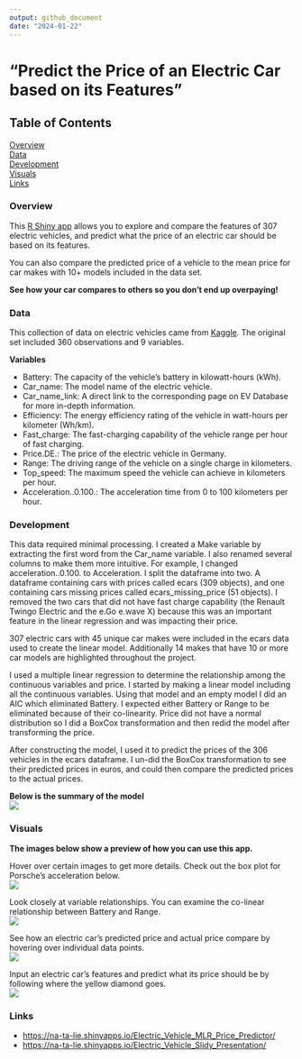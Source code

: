 ```yaml
---
output: github_document
date: "2024-01-22"
---
```


# "Predict the Price of an Electric Car based on its Features"

## Table of Contents

[Overview](https://github.com/Na-ta-lie/Is-your-electric-car-overpriced-/blob/main/README.md#Overview)\
[Data](https://github.com/Na-ta-lie/Is-your-electric-car-overpriced-/blob/main/README.md#Data)\
[Development](https://github.com/Na-ta-lie/Is-your-electric-car-overpriced-/blob/main/README.md#Development)\
[Visuals](https://github.com/Na-ta-lie/Is-your-electric-car-overpriced-/blob/main/README.md#Visuals)\
[Links](https://github.com/Na-ta-lie/Is-your-electric-car-overpriced-/blob/main/README.md#Links)

### Overview

This [R Shiny app](https://na-ta-lie.shinyapps.io/Electric_Vehicle_MLR_Price_Predictor/) allows you to explore and compare the features of 307 electric vehicles, and predict what the price of an electric car should be based on its features.

You can also compare the predicted price of a vehicle to the mean price for car makes with 10+ models included in the data set.

**See how your car compares to others so you don't end up overpaying!**

### Data

This collection of data on electric vehicles came from [Kaggle](https://www.kaggle.com/datasets/fatihilhan/electric-vehicle-specifications-and-prices/). The original set included 360 observations and 9 variables.

**Variables**

-   Battery: The capacity of the vehicle's battery in kilowatt-hours (kWh).
-   Car_name: The model name of the electric vehicle.
-   Car_name_link: A direct link to the corresponding page on EV Database for more in-depth information.
-   Efficiency: The energy efficiency rating of the vehicle in watt-hours per kilometer (Wh/km).
-   Fast_charge: The fast-charging capability of the vehicle range per hour of fast charging. 
-   Price.DE.: The price of the electric vehicle in Germany.
-   Range: The driving range of the vehicle on a single charge in kilometers.
-   Top_speed: The maximum speed the vehicle can achieve in kilometers per hour.
-   Acceleration..0.100.: The acceleration time from 0 to 100 kilometers per hour.

### Development

This data required minimal processing. I created a Make variable by extracting the first word from the Car_name variable. I also renamed several columns to make them more intuitive. For example, I changed acceleration..0.100. to Acceleration. I split the dataframe into two. A dataframe containing cars with prices called ecars (309 objects), and one containing cars missing prices called ecars_missing_price (51 objects). I removed the two cars that did not have fast charge capability (the Renault Twingo Electric and the e.Go e.wave X) because this was an important feature in the linear regression and was impacting their price.

307 electric cars with 45 unique car makes were included in the ecars data used to create the linear model. Additionally 14 makes that have 10 or more car models are highlighted throughout the project.

I used a multiple linear regression to determine the relationship among the continuous variables and price. I started by making a linear model including all the continuous variables. Using that model and an empty model I did an AIC which eliminated Battery. I expected either Battery or Range to be eliminated because of their co-linearity. Price did not have a normal distribution so I did a BoxCox transformation and then redid the model after transforming the price.

After constructing the model, I used it to predict the prices of the 306 vehicles in the ecars dataframe. I un-did the BoxCox transformation to see their predicted prices in euros, and could then compare the predicted prices to the actual prices. 

**Below is the summary of the model**  
![](Visuals/model.png)


### Visuals

**The images below show a preview of how you can use this app.**

Hover over certain images to get more details. Check out the box plot for Porsche's acceleration below.\
![](Visuals/Hover.png)

Look closely at variable relationships. You can examine the co-linear relationship between Battery and Range.\
![](Visuals/ST.png)

See how an electric car's predicted price and actual price compare by hovering over individual data points.\
![](Visuals/LM.png)

Input an electric car's features and predict what its price should be by following where the yellow diamond goes.\
![](Visuals/MLR.png)

### Links

-   <https://na-ta-lie.shinyapps.io/Electric_Vehicle_MLR_Price_Predictor/>
-   <https://na-ta-lie.shinyapps.io/Electric_Vehicle_Slidy_Presentation/>
